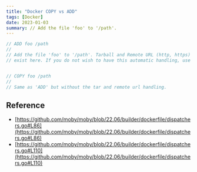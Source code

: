 ```yaml
---
title: "Docker COPY vs ADD"
tags: [Docker]
date: 2023-01-03
summary: // Add the file 'foo' to '/path'.
---
```


```go
// ADD foo /path
//
// Add the file 'foo' to '/path'. Tarball and Remote URL (http, https) handling
// exist here. If you do not wish to have this automatic handling, use COPY.


// COPY foo /path
//
// Same as 'ADD' but without the tar and remote url handling.
```

## Reference

- [https://github.com/moby/moby/blob/22.06/builder/dockerfile/dispatchers.go#L86](https://github.com/moby/moby/blob/22.06/builder/dockerfile/dispatchers.go#L86)
- [https://github.com/moby/moby/blob/22.06/builder/dockerfile/dispatchers.go#L110](https://github.com/moby/moby/blob/22.06/builder/dockerfile/dispatchers.go#L110)